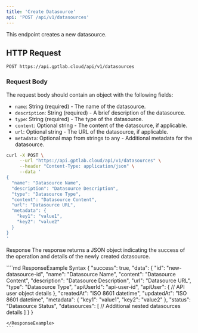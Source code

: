 ```yaml
---
title: 'Create Datasource'
api: 'POST /api/v1/datasources'
---
```


This endpoint creates a new datasource.

## HTTP Request

`POST https://api.gptlab.cloud/api/v1/datasources`

### Request Body

The request body should contain an object with the following fields:
- `name`: String (required) - The name of the datasource.
- `description`: String (required) - A brief description of the datasource.
- `type`: String (required) - The type of the datasource.
- `content`: Optional string - The content of the datasource, if applicable.
- `url`: Optional string - The URL of the datasource, if applicable.
- `metadata`: Optional map from strings to any - Additional metadata for the datasource.

<RequestExample>

```bash
curl -X POST \
     --url "https://api.gptlab.cloud/api/v1/datasources" \
     --header "Content-Type: application/json" \
     --data '
{
  "name": "Datasource Name",
  "description": "Datasource Description",
  "type": "Datasource Type",
  "content": "Datasource Content",
  "url": "Datasource URL",
  "metadata": {
    "key1": "value1",
    "key2": "value2"
  }
}
'
```

</RequestExample>


Response
The response returns a JSON object indicating the success of the operation and details of the newly created datasource.



<ResponseExample>
````md ResponseExample Syntax
{
  "success": true,
  "data": {
    "id": "new-datasource-id",
    "name": "Datasource Name",
    "content": "Datasource Content",
    "description": "Datasource Description",
    "url": "Datasource URL",
    "type": "Datasource Type",
    "apiUserId": "api-user-id",
    "apiUser": {
      // API user object details
    },
    "createdAt": "ISO 8601 datetime",
    "updatedAt": "ISO 8601 datetime",
    "metadata": {
      "key1": "value1",
      "key2": "value2"
    },
    "status": "Datasource Status",
    "datasources": [
      // Additional nested datasources details
    ]
  }
}



````
</ResponseExample>
```
